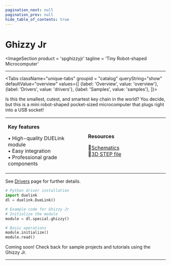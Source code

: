 ```yaml
---
pagination_next: null
pagination_prev: null
hide_table_of_contents: true
---
```



# Ghizzy Jr

<ImageSection
    product = 'spghizzyjr'
    tagline = 'Tiny Robot-shaped Microcomputer'
></ImageSection>

---

<Tabs className="unique-tabs" groupid = "catalog" queryString="show" defaultValue="overview"
  values={[
    {label: 'Overview', value: 'overview'},
    {label: 'Drivers', value: 'drivers'},
    {label: 'Samples', value: 'samples'},
  ]}>

<TabItem value="overview">

Is this the smallest, cutest, and smartest key chain in the world? You decide, but this is a mini robot-shaped pocket-sized microcomputer that plugs right into a USB socket!

<table><td width='50%'>

**Key features**

• High-quality DUELink module<br/>
• Easy integration<br/>
• Professional grade components<br/>

</td><td width='50%'>

**Resources**
 
📄[Schematics](/sch/gdl-spghizzyjr-a.pdf)<br/>
🔩[3D STEP file](/3d/gdl-spghizzyjr-a.step)<br/>

</td></table>

</TabItem>

<TabItem value="drivers">

See [Drivers](../../engine/drivers) page for further details.

```python
# Python driver installation
import duelink
dl = duelink.DueLink()

# Example code for Ghizzy Jr
# Initialize the module
module = dl.special.ghizzy()

# Basic operations
module.initialize()
module.read()
```

</TabItem>

<TabItem value="samples">

Coming soon! Check back for sample projects and tutorials using the Ghizzy Jr.

</TabItem>

</Tabs>

---

<OrderSection
    product = "DUELink Ghizzy Jr A"
    partnumber = "GDL-SPGHIZZYJR-A"
    price = "$19.99"
/>
